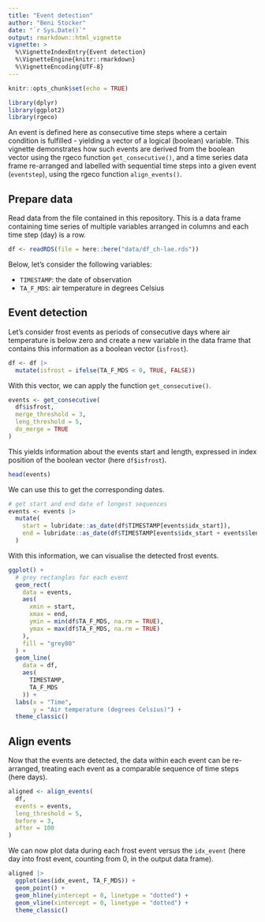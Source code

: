 ```yaml
---
title: "Event detection"
author: "Beni Stocker"
date: "`r Sys.Date()`"
output: rmarkdown::html_vignette
vignette: >
  %\VignetteIndexEntry{Event detection}
  %\VignetteEngine{knitr::rmarkdown}
  %\VignetteEncoding{UTF-8}
---
```


```r
knitr::opts_chunk$set(echo = TRUE)
```

```r
library(dplyr)
library(ggplot2)
library(rgeco)
```

An event is defined here as consecutive time steps where a certain condition is fulfilled - yielding a vector of a logical (boolean) variable. This vignette demonstrates how such events are derived from the boolean vector using the rgeco function `get_consecutive()`, and a time series data frame re-arranged and labelled with sequential time steps into a given event (`eventstep`), using the rgeco function `align_events()`. 

## Prepare data

Read data from the file contained in this repository. This is a data frame containing time series of multiple variables arranged in columns and each time step (day) is a row.
```r
df <- readRDS(file = here::here("data/df_ch-lae.rds"))
```

Below, let's consider the following variables:

- `TIMESTAMP`: the date of observation
- `TA_F_MDS`: air temperature in degrees Celsius

## Event detection

Let's consider frost events as periods of consecutive days where air temperature is below zero and create a new variable in the data frame that contains this information as a boolean vector (`isfrost`).

```r
df <- df |> 
  mutate(isfrost = ifelse(TA_F_MDS < 0, TRUE, FALSE))
```

With this vector, we can apply the function `get_consecutive()`. 

```r
events <- get_consecutive(
  df$isfrost,
  merge_threshold = 3,
  leng_threshold = 5,
  do_merge = TRUE
)
```

This yields information about the events start and length, expressed in index position of the boolean vector (here `df$isfrost`).
```r
head(events)
```

We can use this to get the corresponding dates.

```r
# get start and end date of longest sequences
events <- events |> 
  mutate(
    start = lubridate::as_date(df$TIMESTAMP[events$idx_start]),
    end = lubridate::as_date(df$TIMESTAMP[events$idx_start + events$len - 1])
  )
```

With this information, we can visualise the detected frost events.

```r
ggplot() +
  # grey rectangles for each event
  geom_rect(
    data = events,
    aes(
      xmin = start,
      xmax = end,
      ymin = min(df$TA_F_MDS, na.rm = TRUE),
      ymax = max(df$TA_F_MDS, na.rm = TRUE)
    ),
    fill = "grey80"
  ) +
  geom_line(
    data = df,
    aes(
      TIMESTAMP,
      TA_F_MDS
    )) +
  labs(x = "Time",
       y = "Air temperature (degrees Celsius)") +
  theme_classic()
```

## Align events

Now that the events are detected, the data within each event can be re-arranged, treating each event as a comparable sequence of time steps (here days).

```r
aligned <- align_events(
  df, 
  events = events,
  leng_threshold = 5,
  before = 3, 
  after = 100
)
```

We can now plot data during each frost event versus the `idx_event` (here day into frost event, counting from 0, in the output data frame).

```r
aligned |> 
  ggplot(aes(idx_event, TA_F_MDS)) +
  geom_point() + 
  geom_hline(yintercept = 0, linetype = "dotted") +
  geom_vline(xintercept = 0, linetype = "dotted") +
  theme_classic()
```


